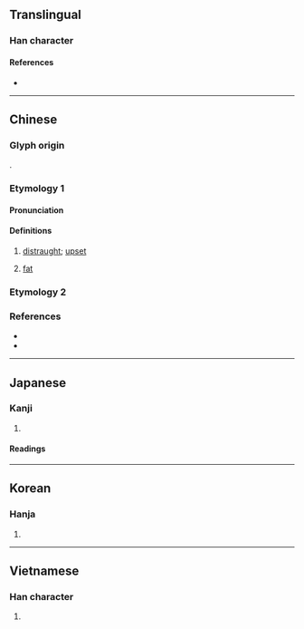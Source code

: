 {{also|嬢|娘}}
{{character info}}
==Translingual==

===Han character===
{{Han char|rn=38|rad=女|as=17|sn=20|four=40432|canj=VYRV|ids=⿰女襄}}

====References====
* {{Han ref|kx=0274.070|dkj=06891|dj=0542.240|hdz=21090.140|uh=5B43|ud=23363|bh=C45D|bd=50269}}

----

==Chinese==
{{zh-forms|alt=嬢}}

===Glyph origin===
{{Han etym}}
{{Han compound|ls=psc|女|c1=s|t1=woman|襄|c2=p}}.

===Etymology 1===

====Pronunciation====
{{zh-pron
|m=ráng
|mc=1
|oc=2
|cat=adj
}}

====Definitions====
{{zh-hanzi}}

# {{zh-obsolete}} [[distraught]]; [[upset]]
# {{zh-obsolete}} [[fat]]

===Etymology 2===
{{zh-see|娘}}

===References===
* {{R:twedu|B00725}}
* {{R:twedu|A00927-005}}

----

==Japanese==
{{ja-kanji forms|嬢|孃}}

===Kanji===
{{ja-kanji|grade=|rs=女17|shin=嬢}}

# {{rfdef|ja|sort=女17}}

====Readings====
{{ja-readings
|on=じょう
|kun=むすめ-
}}

----

==Korean==

===Hanja===
{{ko-hanja|아가씨|냥||양}}

# {{rfdef|ko|sort=女17}}

----

==Vietnamese==

===Han character===
{{vi-readings|reading=nương|rs=女17}}

# {{rfdef|vi|sort=女17}}